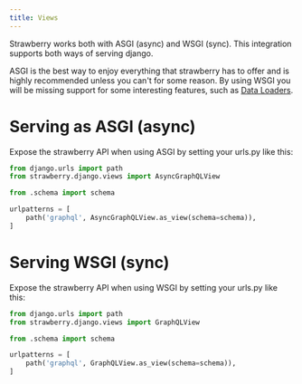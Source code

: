 ```yaml
---
title: Views
---
```



Strawberry works both with ASGI (async) and WSGI (sync). This integration
supports both ways of serving django.

ASGI is the best way to enjoy everything that strawberry has to offer and
is highly recommended unless you can't for some reason. By using WSGI
you will be missing support for some interesting features, such as
[Data Loaders](https://strawberry.rocks/docs/guides/dataloaders).

# Serving as ASGI (async)

Expose the strawberry API when using ASGI by setting your urls.py like this:

```python title="urls.py"
from django.urls import path
from strawberry.django.views import AsyncGraphQLView

from .schema import schema

urlpatterns = [
    path('graphql', AsyncGraphQLView.as_view(schema=schema)),
]
```

# Serving WSGI (sync)

Expose the strawberry API when using WSGI by setting your urls.py like this:

```python title="urls.py"
from django.urls import path
from strawberry.django.views import GraphQLView

from .schema import schema

urlpatterns = [
    path('graphql', GraphQLView.as_view(schema=schema)),
]
```
